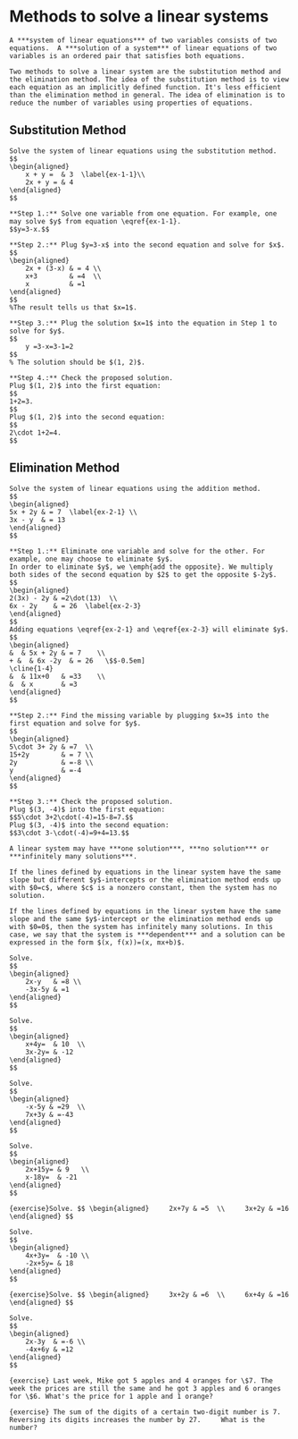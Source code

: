 # Methods to solve a linear systems

	A ***system of linear equations*** of two variables consists of two equations.  A ***solution of a system*** of linear equations of two variables is an ordered pair that satisfies both equations.

	Two methods to solve a linear system are the substitution method and the elimination method. The idea of the substitution method is to view each equation as an implicitly defined function. It's less efficient than the elimination method in general. The idea of elimination is to reduce the number of variables using properties of equations.

## Substitution Method
```example
Solve the system of linear equations using the substitution method.
$$
\begin{aligned}
    x + y =  & 3  \label{ex-1-1}\\
    2x + y = & 4
\end{aligned}
$$
```
```solution
**Step 1.:** Solve one variable from one equation. For example, one may solve $y$ from equation \eqref{ex-1-1}.
$$y=3-x.$$

**Step 2.:** Plug $y=3-x$ into the second equation and solve for $x$.
$$
\begin{aligned}
    2x + (3-x) & = 4 \\
    x+3        & =4  \\
    x          & =1
\end{aligned}
$$
%The result tells us that $x=1$.

**Step 3.:** Plug the solution $x=1$ into the equation in Step 1 to solve for $y$.
$$
    y =3-x=3-1=2
$$
% The solution should be $(1, 2)$.

**Step 4.:** Check the proposed solution.
Plug $(1, 2)$ into the first equation:
$$
1+2=3.
$$
Plug $(1, 2)$ into the second equation:
$$
2\cdot 1+2=4.
$$

```
		
## Elimination Method

```example
Solve the system of linear equations using the addition method.
$$
\begin{aligned}
5x + 2y & = 7  \label{ex-2-1} \\
3x - y  & = 13
\end{aligned}
$$
```

```solution

**Step 1.:** Eliminate one variable and solve for the other. For example, one may choose to eliminate $y$.
In order to eliminate $y$, we \emph{add the opposite}. We multiply both sides of the second equation by $2$ to get the opposite $-2y$.
$$
\begin{aligned}
2(3x) - 2y & =2\dot(13)  \\
6x - 2y    & = 26  \label{ex-2-3}
\end{aligned}
$$
Adding equations \eqref{ex-2-1} and \eqref{ex-2-3} will eliminate $y$.
$$
\begin{aligned}
&  & 5x + 2y & = 7    \\
+ &  & 6x -2y  & = 26   \$$-0.5em]
\cline{1-4}
&  & 11x+0   & =33    \\
&  & x       & =3
\end{aligned}
$$

**Step 2.:** Find the missing variable by plugging $x=3$ into the first equation and solve for $y$.
$$
\begin{aligned}
5\cdot 3+ 2y & =7  \\
15+2y        & = 7 \\
2y           & =-8 \\
y            & =-4
\end{aligned}
$$

**Step 3.:** Check the proposed solution.
Plug $(3, -4)$ into the first equation: 
$$5\cdot 3+2\cdot(-4)=15-8=7.$$
Plug $(3, -4)$ into the second equation: 
$$3\cdot 3-\cdot(-4)=9+4=13.$$

```

	
```note
A linear system may have ***one solution***, ***no solution*** or ***infinitely many solutions***.

If the lines defined by equations in the linear system have the same slope but different $y$-intercepts or the elimination method ends up with $0=c$, where $c$ is a nonzero constant, then the system has no solution.

If the lines defined by equations in the linear system have the same slope and the same $y$-intercept or the elimination method ends up with $0=0$, then the system has infinitely many solutions. In this case, we say that the system is ***dependent*** and a solution can be expressed in the form $(x, f(x))=(x, mx+b)$.
```


```exercise
Solve.
$$
\begin{aligned}
    2x-y   & =8 \\
    -3x-5y & =1
\end{aligned}
$$
```


```exercise
Solve.
$$
\begin{aligned}
    x+4y=  & 10  \\
    3x-2y= & -12
\end{aligned}
$$
```

```exercise
Solve.
$$
\begin{aligned}
    -x-5y & =29  \\
    7x+3y & =-43
\end{aligned}
$$
```


```exercise
Solve.
$$
\begin{aligned}
    2x+15y= & 9   \\
    x-18y=  & -21
\end{aligned}
$$
```

```{exercise}Solve.
$$
\begin{aligned}
    2x+7y & =5  \\
    3x+2y & =16
\end{aligned}
$$
```

```exercise
Solve.
$$
\begin{aligned}
    4x+3y=  & -10 \\
    -2x+5y= & 18
\end{aligned}
$$
```

```{exercise}Solve.
$$
\begin{aligned}
    3x+2y & =6  \\
    6x+4y & =16
\end{aligned}
$$
```


```exercise
Solve.
$$
\begin{aligned}
    2x-3y  & =-6 \\
    -4x+6y & =12
\end{aligned}
$$
```

```{exercise} Last week, Mike got 5 apples and 4 oranges for \$7. The week the prices are still the same and he got 3 apples and 6 oranges for \$6. What's the price for 1 apple and 1 orange? 
```


```{exercise} The sum of the digits of a certain two-digit number is 7. Reversing its digits increases the number by 27.
	What is the number?
```
